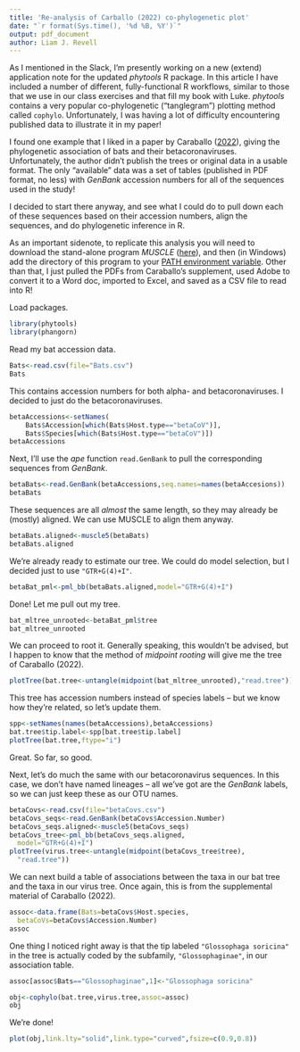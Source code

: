 ```yaml
---
title: 'Re-analysis of Carballo (2022) co-phylogenetic plot'
date: "`r format(Sys.time(), '%d %B, %Y')`"
output: pdf_document
author: Liam J. Revell
---
```


As I mentioned in the Slack, I'm presently working on a new (extend) application note for the updated *phytools* R package. In this article I have included a number of different, fully-functional R workflows, similar to those that we use in our class exercises and that fill my book with Luke. *phytools* contains a very popular co-phylogenetic ("tanglegram") plotting method called `cophylo`. Unfortunately, I was having a lot of difficulty encountering published data to illustrate it in my paper!

I found one example that I liked in a paper by Caraballo ([2022](https://doi.org/10.1128/spectrum.01411-22)), giving the phylogenetic association of bats and their betacoronaviruses. Unfortunately, the author didn't publish the trees or original data in a usable format. The only "available" data was a set of tables (published in PDF format, no less) with *GenBank* accession numbers for all of the sequences used in the study!

I decided to start there anyway, and see what I could do to pull down each of these sequences based on their accession numbers, align the sequences, and do phylogenetic inference in R.

As an important sidenote, to replicate this analysis you will need to download the stand-alone program *MUSCLE* ([here](https://www.drive5.com/muscle/)), and then (in Windows) add the directory of this program to your [PATH environment variable](https://geekrewind.com/how-to-add-and-edit-path-environment-variables-in-windows-11/). Other than that, I just pulled the PDFs from Caraballo's supplement, used Adobe to convert it to a Word doc, imported to Excel, and saved as a CSV file to read into R!

Load packages.

```r
library(phytools)
library(phangorn)
```

Read my bat accession data.

```r
Bats<-read.csv(file="Bats.csv")
Bats
```

This contains accession numbers for both alpha- and betacoronaviruses. I decided to just do the betacoronaviruses.

```r
betaAccessions<-setNames(
	Bats$Accession[which(Bats$Host.type=="betaCoV")],
	Bats$Species[which(Bats$Host.type=="betaCoV")])
betaAccessions
```

Next, I'll use the *ape* function `read.GenBank` to pull the corresponding sequences from *GenBank*.

```r
betaBats<-read.GenBank(betaAccessions,seq.names=names(betaAccesions))
betaBats
```

These sequences are all *almost* the same length, so they may already be (mostly) aligned. We can use MUSCLE to align them anyway.

```r
betaBats.aligned<-muscle5(betaBats)
betaBats.aligned
```

We're already ready to estimate our tree. We could do model selection, but I decided just to use `"GTR+G(4)+I"`.

```r
betaBat_pml<-pml_bb(betaBats.aligned,model="GTR+G(4)+I")
```

Done! Let me pull out my tree.

```r
bat_mltree_unrooted<-betaBat_pml$tree
bat_mltree_unrooted
```

We can proceed to root it. Generally speaking, this wouldn't be advised, but I happen to know that the method of *midpoint rooting* will give me the tree of Caraballo (2022).

```r
plotTree(bat.tree<-untangle(midpoint(bat_mltree_unrooted),"read.tree"))
```

This tree has accession numbers instead of species labels -- but we know how they're related, so let's update them.

```r
spp<-setNames(names(betaAccessions),betaAccessions)
bat.tree$tip.label<-spp[bat.tree$tip.label]
plotTree(bat.tree,ftype="i")
```

Great. So far, so good.

Next, let's do much the same with our betacoronavirus sequences. In this case, we don't have named lineages -- all we've got are the *GenBank* labels, so we can just keep these as our OTU names.

```r
betaCovs<-read.csv(file="betaCovs.csv")
betaCovs_seqs<-read.GenBank(betaCovs$Accession.Number)
betaCovs_seqs.aligned<-muscle5(betaCovs_seqs)
betaCovs_tree<-pml_bb(betaCovs_seqs.aligned,
  model="GTR+G(4)+I")
plotTree(virus.tree<-untangle(midpoint(betaCovs_tree$tree),
  "read.tree"))
```

We can next build a table of associations between the taxa in our bat tree and the taxa in our virus tree. Once again, this is from the supplemental material of Caraballo (2022).

```r
assoc<-data.frame(Bats=betaCovs$Host.species,
  betaCoVs=betaCovs$Accession.Number)
assoc
```

One thing I noticed right away is that the tip labeled `"Glossophaga soricina"` in the tree is actually coded by the subfamily, `"Glossophaginae"`, in our association table.

```r
assoc[assoc$Bats=="Glossophaginae",1]<-"Glossophaga soricina"
```

```r
obj<-cophylo(bat.tree,virus.tree,assoc=assoc)
obj
```

We're done!

```r
plot(obj,link.lty="solid",link.type="curved",fsize=c(0.9,0.8))
```


